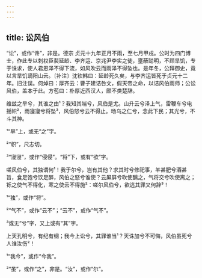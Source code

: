 ```yaml
---
---
---
```

title: 讼风伯
---







“讼”，或作“谗”，非是。德宗 贞元十九年正月不雨，至七月甲戌。公时为四门博士，作此专以刺权臣裴延龄、李齐运、京兆尹李实之徒，壅蔽聪明，不顾旱饥，专于诛求，使人君恩泽不得下流，如风吹云而雨泽不得坠也。是年冬，公拜御史，竟以言旱饥谪阳山云。〔补注〕沈钦韩曰：延龄死久矣，与李齐运皆死于贞元十二年。旧注误。何焯曰：厚齐云：曹子建诘咎文，假天帝之命，以诘风伯雨师；公讼风伯，盖本于此。方苞曰：朴厚近西汉人，颇不类楚辞。

维兹之旱兮，其谁之由¹？我知其端兮，风伯是尤。山升云兮泽上气，雷鞭车兮电摇帜²，雨寖寖兮将坠³，风伯怒兮云不得止。旸乌之仁兮，念此下民；其光兮，不斗其神。

¹“旱”上，或无“之”字。

²“帜”，尺志切。

³“寖寖”，或作“侵侵”。“将”下，或有“欲”字。

嗟风伯兮，其独谓何¹！我于尔兮，岂有其他？求其时兮修祀事，羊甚肥兮酒甚旨，食足饱兮饮足醉，风伯之怒兮谁使？云屏屏兮吹使醨之，气将交兮吹使离之；铄之使气不得化，寒之使云不得施²：嗟尔风伯兮，欲逃其罪又何辞³！

¹“独”，或作“将”。

²“气不”，或作“云不”；“云不”，或作“气不”。

³或无“兮”字，又上或有“其”字。

上天孔明兮，有纪有纲；我今上讼兮，其罪谁当¹？天诛加兮不可悔，风伯虽死兮人谁汝伤²！

¹“我今”，或作“今我”。

²“虽”，或作“之”，非是。“汝”，或作“尔”。